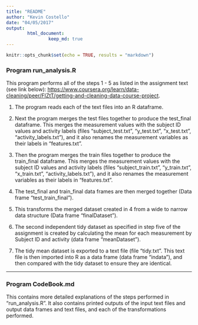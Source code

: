 ```yaml
---
title: "README"
author: "Kevin Costello"
date: "04/05/2017"
output:
        html_document:
                keep_md: true
---
```


```r
knitr::opts_chunk$set(echo = TRUE, results = "markdown")
```

### Program run_analysis.R

This program performs all of the steps 1 - 5 as listed in the assignment text (see link below):
<https://www.coursera.org/learn/data-cleaning/peer/FIZtT/getting-and-cleaning-data-course-project>.

1. The program reads each of the text files into an R dataframe.

2. Next the program merges the test files together to produce the test_final dataframe.  This merges the measurement values with the subject ID values and activity labels (files "subject_test.txt", "y_test.txt", "x_test.txt", "activity_labels.txt"), and it also renames the measurement variables as their labels in "features.txt".

3. Then the program merges the train files together to produce the train_final dataframe.  This merges the measurement values with the subject ID values and activity labels (files "subject_train.txt", "y_train.txt", "x_train.txt", "activity_labels.txt"), and it also renames the measurement variables as their labels in "features.txt".

4. The test_final and train_final data frames are then merged together (Data frame "test_train_final").

5. This transforms the merged dataset created in 4 from a wide to narrow data structure (Data frame "finalDataset").

6. The second independent tidy dataset as specified in step five of the assignment is created by calculating the mean for each measurement by Subject ID and activity (data frame "meanDataset").

7. The tidy mean dataset is exported to a text file (file "tidy.txt". This text file is then imported into R as a data frame (data frame "indata"), and then compared with the tidy dataset to ensure they are identical.

***

### Program CodeBook.md

This contains more detailed explanations of the steps performed in "run_analysis.R".  It also contains printed outputs of the input text files and output data frames and text files, and each of the transformations performed.
